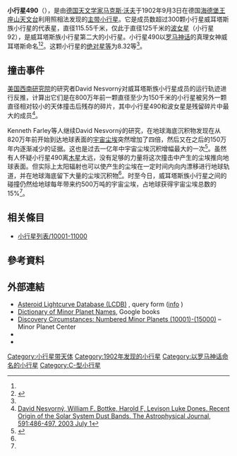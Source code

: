 {{Infobox planet
 | minorplanet     = yes
 | name            = 490 Veritas
 | background      = #D6D6D6
 | image = 
 | image_size      = 
 | caption         =
 | discovery_ref   =  <ref name="MPC-object" />
 | discoverer      = [[马克斯·沃夫|马克斯·沃夫]]
 | discovery_site  = [[海德堡|海德堡]]
 | discovered      = 1902年9月3日
 | mpc_name        = 490 Veritas
 | alt_names       = 490 Veritas
 | pronounced      = 
 | named_after     = <ref name="MPC-object" />
 | mp_category     = [[主帶小行星|主帶小行星]] <ref name="MPC-object" /><ref name="jpldata" />
 | orbit_ref       = <ref name="a">[http://ssd.jpl.nasa.gov/sbdb.cgi?sstr=490 490] {{Wayback|url=http://ssd.jpl.nasa.gov/sbdb.cgi?sstr=490 |date=20140925074857 }}，小行星數據庫瀏覽器（JPL Small-Body Database Browser）－[[美国国家航空航天局|美国国家航空航天局]]喷气推进实验室</ref>
 | epoch           = 2018-03-23.0（[[儒略日|JD]] 2458200.5）
 | uncertainty     = 0
 | observation_arc = 
 | aphelion = {{convert|3.469|AU|km|3|abbr=on|lk=out}}
 | perihelion      = {{convert|2.8713547|AU|km|3|abbr=on}}
 | semimajor       = 3.1703399
 | eccentricity    = 0.0943070
 | period          = 5.64[[儒略年|yr]]
 | mean_anomaly    = 136.11661[[度|°]]
 | mean_motion     = {{Deg2DMS|0.17460040|sup=ms}} / day
 | inclination     = 9.28109
 | asc_node        = 178.33212°
 | arg_peri        = 194.12232
 | mean_diameter   = 
 | rotation        = 
 | albedo          =
 | spectral_type   =
 | abs_magnitude   = 8.32<ref name="jpldata" />
}}
'''小行星490'''（'''{{lang-en|490 Veritas}}'''），是由[[德国|德国]][[天文学家|天文学家]][[马克斯·沃夫|马克斯·沃夫]]于1902年9月3日在德国[[海德堡|海德堡]][[王座山天文台|王座山天文台]]利用照相法发现的[[小行星带|主带]][[小行星|小行星]]。它是成员数超过300颗小行星威耳塔斯族小行星的代表星，直径115.55千米，仅此于直径125千米的[[波女星|波女星]]（小行星92），是威耳塔斯族小行星第二大的小行星。小行星490以[[罗马神话|罗马神话]]的真理女神威耳塔斯命名<ref name="a" /><ref>{{cite news|title=小行星列表|url=http://cfa-www.harvard.edu/iau/lists/NumberedMPs.txt|accessdate=2018-10-19|newspaper=哈佛大学|archive-date=2008-05-17|archive-url=https://web.archive.org/web/20080517010638/http://cfa-www.harvard.edu/iau/lists/NumberedMPs.txt|dead-url=no}}</ref>。这颗小行星的[[绝对星等|绝对星等]]为8.32等<ref name="a" />。

==撞击事件==
[[美国西南研究院|美国西南研究院]]的研究者David Nesvorný对威耳塔斯族小行星成员的运行轨迹进行反推，计算出它们是在800万年前一颗直径至少为150千米的小行星被另外一颗直径相对较小的天体撞击后残存的碎片，其中小行星490和波女星是残留碎片中最大的成员<ref>[http://iopscience.iop.org/0004-637X/591/1/486/56914.text.html David Nesvorný, William F. Bottke, Harold F, Levison Luke Dones. Recent Origin of the Solar System Dust Bands. The Astrophysical Journal, 591:486-497, 2003 July 1]</ref>。

Kenneth Farley等人继续David Nesvorný的研究，在地球海底沉积物发现在从820万年前开始到达地球表面的[[宇宙尘|宇宙尘埃]]突然增加了四倍，然后又在之后的150万年内逐渐减少的证据。这也是过去一亿年中宇宙尘埃沉积增幅最大的一次<ref name=Farley>{{Cite web |url=http://www.nature.com/nature/journal/v439/n7074/full/nature04391.html |title=Kenneth A. Farley, David Vokrouhlický, William F. Bottke, David Nesvorný, "A late Miocene dust shower from the break-up of an asteroid in the main belt." ''Nature'' 439, 295-297 (19 January 2006) |accessdate=2011-08-19 |archive-date=2011-06-04 |archive-url=https://web.archive.org/web/20110604152945/http://www.nature.com/nature/journal/v439/n7074/full/nature04391.html |dead-url=no }}</ref>。虽然有人怀疑小行星490离[[木星|木星]]太远，没有足够的力量将这次撞击中产生的尘埃推向地球表面。但实际上太阳辐射也可以使产生的尘埃在一定时间内向内漂移进行地球轨道，并在地球海底留下大量的尘埃沉积物<ref name=Farley/>。时至今日，威耳塔斯族小行星之间的碰撞仍然给地球每年带来约500万吨的宇宙尘埃，占地球获得宇宙尘埃总数的15%<ref name=Farley/>。

== 相关條目 ==
*[[小行星列表/10001-11000|小行星列表/10001-11000]]

== 參考資料 ==
{{reflist|refs=

<ref name="jpldata">{{cite web
 |type         = 2018-01-26 last obs.
 |title        = JPL Small-Body Database Browser:490 Veritas-490 Veritas
 |url          = https://ssd.jpl.nasa.gov/sbdb.cgi?sstr=490
 |publisher    = [[Jet_Propulsion_Laboratory|Jet Propulsion Laboratory]]
 |accessdate   = 28 March 2018
 |archive-date = 2014-09-25
 |archive-url  = https://web.archive.org/web/20140925074857/http://ssd.jpl.nasa.gov/sbdb.cgi?sstr=490
 |dead-url     = no
}}</ref>

<ref name="MPC-object">{{cite web
  |title      = 490 Veritas
  |work      = Minor Planet Center
  |url      = https://www.minorplanetcenter.net/db_search/show_object?object_id=490
  |accessdate      = 28 March 2018
  |archive-date      = 2016-03-04
  |archive-url      = https://web.archive.org/web/20160304112813/http://www.minorplanetcenter.net/db_search/show_object?object_id=490
  |dead-url      = no
  }}</ref>

}}

==  外部連結 ==
* [http://www.minorplanet.info/PHP/lcdbsummaryquery.php Asteroid Lightcurve Database (LCDB)] {{Wayback|url=http://www.minorplanet.info/PHP/lcdbsummaryquery.php |date=20171210173955 }}, query form ([http://www.minorplanet.info/lightcurvedatabase.html info] {{Wayback|url=http://www.minorplanet.info/lightcurvedatabase.html |date=20171216050541 }})
* [https://books.google.com/books?id=aeAg1X7afOoC&pg Dictionary of Minor Planet Names], Google books
* [http://www.minorplanetcenter.net/iau/lists/NumberedMPs010001.html Discovery Circumstances: Numbered Minor Planets (10001)-(15000)] {{Wayback|url=http://www.minorplanetcenter.net/iau/lists/NumberedMPs010001.html |date=20180612162317 }} – Minor Planet Center
* {{AstDys|490}}
* {{JPL small body}}

{{Minor Planet Number|[[小行星489|小行星489]]|[[小行星491|小行星491]]}}
{{小天体}}

[[Category:小行星带天体|Category:小行星带天体]]
[[Category:1902年发现的小行星|Category:1902年发现的小行星]]
[[Category:以罗马神话命名的小行星|Category:以罗马神话命名的小行星]]
[[Category:C-型小行星|Category:C-型小行星]]